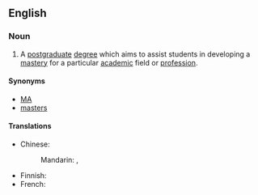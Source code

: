 ==English==

===Noun===
{{wikipedia}}
{{en-noun|sg=[[master]]'s [[degree]]}}

# A [[postgraduate]] [[degree]] which aims to assist students in developing a [[mastery]] for a particular [[academic]] field or [[profession]].

====Synonyms====
* [[MA]]
* [[masters]]

====Translations====
{{trans-top|postgraduate degree}}
* Chinese:
*: Mandarin: {{t|zh|碩士|sc=Hani}}, {{t|zh|硕士|tr=shuòshì|sc=Hani}}
{{trans-mid}}
* Finnish: {{t|fi|maisterintutkinto}}
* French: {{t|fr|masters|m}}
{{trans-bottom}}